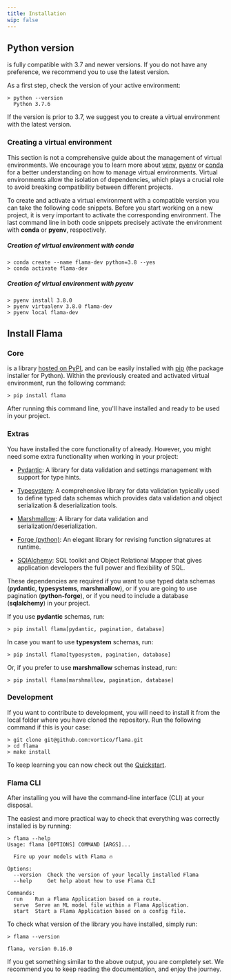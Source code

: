 ```yaml
---
title: Installation
wip: false
---
```


## Python version

<FlamaName /> is fully compatible with <PythonName /> 3.7 and newer versions. If you do not have any preference, we
recommend you to use the latest version.

As a first step, check the version of your active <PythonName /> environment:

```commandline
> python --version
  Python 3.7.6
```

If the version is prior to 3.7, we suggest you to create a virtual environment with the latest version.

### Creating a virtual environment

This section is not a comprehensive guide about the management of <PythonName /> virtual environments. We encourage you
to learn more about [venv](https://docs.python.org/3/library/venv.html#module-venv),
[pyenv](https://github.com/pyenv/pyenv) or [conda](https://docs.conda.io/en/latest/) for a better understanding on how
to manage virtual environments. Virtual environments allow the isolation of dependencies, which plays a crucial role to
avoid breaking compatibility between different projects.

To create and activate a virtual environment with a compatible <PythonName /> version you can take the following code
snippets. Before you start working on a new project, it is very important to activate the corresponding environment. The
last command line in both code snippets precisely activate the environment with **conda** or **pyenv**, respectively.

##### Creation of virtual environment with conda

```commandline
> conda create --name flama-dev python=3.8 --yes
> conda activate flama-dev
```

##### Creation of virtual environment with pyenv

```commandline
> pyenv install 3.8.0
> pyenv virtualenv 3.8.0 flama-dev
> pyenv local flama-dev
```

## Install Flama

### Core

<FlamaName /> is a <PythonName /> library [hosted on PyPI](https://pypi.org/project/flama/), and can be easily installed
with [pip](https://pip.pypa.io/en/stable/) (the package installer for Python). Within the previously created and
activated virtual environment, run the following command:

```commandline
> pip install flama
```

After running this command line, you'll have <FlamaName /> installed and ready to be used in your project.

### Extras

You have installed the core functionality of <FlamaName /> already. However, you might need some extra functionality
when working in your project:

- [Pydantic](https://docs.pydantic.dev/): A library for data validation and settings management with
  support for type hints.

- [Typesystem](https://www.encode.io/typesystem/): A comprehensive library for data validation typically used to define
  typed data schemas which provides data validation and object serialization & deserialization tools.

- [Marshmallow](https://marshmallow.readthedocs.io/en/stable/quickstart.html#): A library for data validation and
  serialization/deserialization.

- [Forge (python)](https://python-forge.readthedocs.io/en/latest/): An elegant library for revising function signatures
  at runtime.

- [SQlAlchemy](https://www.sqlalchemy.org/): SQL toolkit and Object Relational Mapper that gives application developers
  the full power and flexibility of SQL.

These dependencies are required if you want to use typed data schemas (**pydantic**, **typesystems**, **marshmallow**),
or if you are going to use pagination (**python-forge**), or if you need to include a database (**sqlalchemy**) in your
project.

If you use **pydantic** schemas, run:

```commandline
> pip install flama[pydantic, pagination, database]
```

In case you want to use **typesystem** schemas, run:

```commandline
> pip install flama[typesystem, pagination, database]
```

Or, if you prefer to use **marshmallow** schemas instead, run:

```commandline
> pip install flama[marshmallow, pagination, database]
```

### Development

If you want to contribute to <FlamaName /> development, you will need to install it from the local folder where you have
cloned the repository. Run the following command if this is your case:

```commandline
> git clone git@github.com:vortico/flama.git
> cd flama
> make install
```

To keep learning you can now check out the [Quickstart](/docs/getting-started/quickstart).

### Flama CLI

After installing <FlamaName /> you will have the <FlamaName /> command-line interface (CLI) at your disposal.

The easiest and more practical way to check that everything was correctly installed is by running:

```commandline
> flama --help
Usage: flama [OPTIONS] COMMAND [ARGS]...

  Fire up your models with Flama 🔥

Options:
  --version  Check the version of your locally installed Flama
  --help     Get help about how to use Flama CLI

Commands:
  run    Run a Flama Application based on a route.
  serve  Serve an ML model file within a Flama Application.
  start  Start a Flama Application based on a config file.
```

To check what version of the library you have installed, simply run:

```commandline
> flama --version

flama, version 0.16.0
```

If you get something similar to the above output, you are completely set. We recommend you to keep reading the
documentation, and enjoy the journey.
